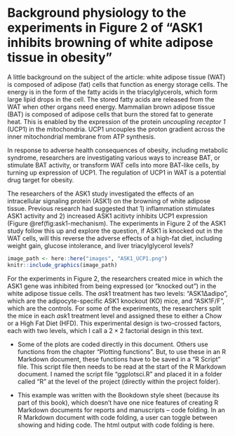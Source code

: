 # Background physiology to the experiments in Figure 2 of "ASK1 inhibits browning of white adipose tissue in obesity" {#ask1-bio}

A little background on the subject of the article: white adipose tissue (WAT) is composed of adipose (fat) cells that function as energy storage cells. The energy is in the form of the fatty acids in the triacylglycerols, which form large lipid drops in the cell. The stored fatty acids are released from the WAT when other organs need energy. Mammalian brown adipose tissue (BAT) is composed of adipose cells that burn the stored fat to generate heat. This is enabled by the expression of the protein *uncoupling receptor 1* (UCP1) in the mitochondria. UCP1 uncouples the proton gradient across the inner mitochondrial membrane from ATP synthesis.

In response to adverse health consequences of obesity, including metabolic syndrome, researchers are investigating various ways to increase BAT, or stimulate BAT activity, or transform WAT cells into more BAT-like cells, by turning up expression of UCP1. The regulation of UCP1 in WAT is a potential drug target for obesity.

The researchers of the ASK1 study investigated the effects of an intracellular signaling protein (ASK1) on the browning of white adipose tissue. Previous research had suggested that 1) inflammation stimulates ASK1 activity and 2) increased ASK1 acitivty inhibits UCP1 expression (Figure \@ref(fig:ask1-mechanism). The experiments in Figure 2 of the ASK1 study follow this up and explore the question, if ASK1 is knocked out in the WAT cells, will this reverse the adverse effects of a high-fat diet, including weight gain, glucose intolerance, and liver triacylglycerol levels?

```r
image_path <- here::here("images", "ASK1_UCP1.png")
knitr::include_graphics(image_path)
```

For the experiments in Figure 2, the researchers created mice in which the ASK1 gene was inhibited from being expressed (or "knocked out") in the white adipose tissue cells. The $ask1$ treatment has two levels: "ASK1Δadipo", which are the adipocyte-specific ASK1 knockout (KO) mice, and "ASK1F/F", which are the controls. For some of the experiments, the researchers split the mice in each $ask1$ treatment level and assigned these to either a Chow or a High Fat Diet (HFD). This experimental design is two-crossed factors, each with two levels, which I call a $2 \times 2$ factorial design in this text.

* Some of the plots are coded directly in this document. Others use functions from the chapter "Plotting functions". But, to use these in an R Markdown document, these functions have to be saved in a "R Script" file. This script file then needs to be read at the start of the R Markdown document. I named the script file "ggplotsci.R" and placed it in a folder called "R" at the level of the project (directly within the project folder).

* This example was written with the Bookdown style sheet (because its part of this book), which doesn't have one nice features of creating R Markdown documents for reports and manuscripts -- code folding. In an R Markdown document with code folding, a user can toggle between showing and hiding code. The html output with code folding is here.

 
